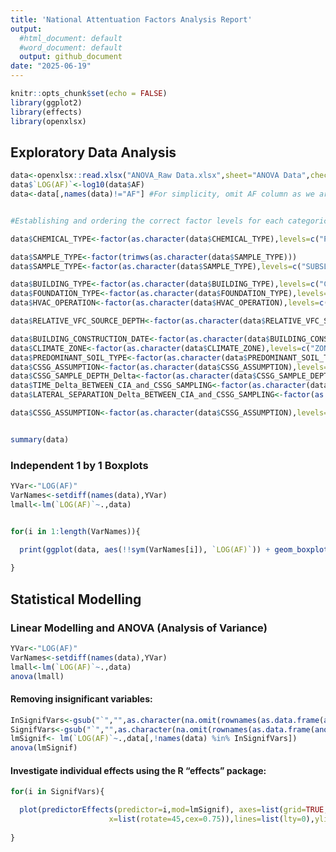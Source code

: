 ---
title: 'National Attentuation Factors Analysis Report'
output:
  #html_document: default
  #word_document: default
  output: github_document
date: "2025-06-19"
---

```{r setup, include=FALSE}
knitr::opts_chunk$set(echo = FALSE)
library(ggplot2)
library(effects)
library(openxlsx)
```

## Exploratory Data Analysis


```{r inputData, include=TRUE,echo=T}

data<-openxlsx::read.xlsx("ANOVA_Raw Data.xlsx",sheet="ANOVA Data",check.names=FALSE,sep.names = "_")
data$`LOG(AF)`<-log10(data$AF)
data<-data[,names(data)!="AF"] #For simplicity, omit AF column as we are modelling log_10(AF).


#Establishing and ordering the correct factor levels for each categorical variable. 

data$CHEMICAL_TYPE<-factor(as.character(data$CHEMICAL_TYPE),levels=c("PCE","TCE","PCE and TCE"))

data$SAMPLE_TYPE<-factor(trimws(as.character(data$SAMPLE_TYPE)))
data$SAMPLE_TYPE<-factor(as.character(data$SAMPLE_TYPE),levels=c("SUBSLAB","NEAR-SLAB","ALL"))

data$BUILDING_TYPE<-factor(as.character(data$BUILDING_TYPE),levels=c("COMMERCIAL","INDUSTRIAL","INSTITUTIONAL","NON-RESIDENTIAL","RESIDENTIAL","ALL"))
data$FOUNDATION_TYPE<-factor(as.character(data$FOUNDATION_TYPE),levels=c("BASEMENT","CRAWL SPACE/EARTHEN FLOOR","SLAB-ON-GRADE","ALL"))
data$HVAC_OPERATION<-factor(as.character(data$HVAC_OPERATION),levels=c("HVAC-OFF","HVAC-ON","ALL"))

data$RELATIVE_VFC_SOURCE_DEPTH<-factor(as.character(data$RELATIVE_VFC_SOURCE_DEPTH),levels=c("SHALLOW SOIL","DEEP SOIL/GROUNDWATER","ALL"))

data$BUILDING_CONSTRUCTION_DATE<-factor(as.character(data$BUILDING_CONSTRUCTION_DATE),levels=c("PRE-1950","POST-1950","ALL"))
data$CLIMATE_ZONE<-factor(as.character(data$CLIMATE_ZONE),levels=c("ZONES 1-3","ZONES 4-7","ALL"))
data$PREDOMINANT_SOIL_TYPE<-factor(as.character(data$PREDOMINANT_SOIL_TYPE),levels=c("COARSER GRAINED","FINER GRAINED","ALL"))
data$CSSG_ASSUMPTION<-factor(as.character(data$CSSG_ASSUMPTION),levels=c("AVERAGE CSSG","MAXIMUM CSSG"))
data$CSSG_SAMPLE_DEPTH_Delta<-factor(as.character(data$CSSG_SAMPLE_DEPTH_Delta),levels=c("SUBSLAB (z < 3 ft)","3 <= z <= 5 ft","5 < z <=15","z <= 15 ft","z > 15 ft"))
data$TIME_Delta_BETWEEN_CIA_and_CSSG_SAMPLING<-factor(as.character(data$TIME_Delta_BETWEEN_CIA_and_CSSG_SAMPLING),levels=c("t <= 1 day","1 < t <= 14 days","14 < t <= 60 days","t > 60 days","t < 92 days"))
data$LATERAL_SEPARATION_Delta_BETWEEN_CIA_and_CSSG_SAMPLING<-factor(as.character(data$LATERAL_SEPARATION_Delta_BETWEEN_CIA_and_CSSG_SAMPLING),levels=c("x <= 10 ft","10 < x <=50","50 < x <=100","x < 110 ft"))

data$CSSG_ASSUMPTION<-factor(as.character(data$CSSG_ASSUMPTION),levels=c("AVERAGE CSSG","MAXIMUM CSSG"))


summary(data)
```


### Independent 1 by 1 Boxplots



```{r boxplot, echo=TRUE}

YVar<-"LOG(AF)"
VarNames<-setdiff(names(data),YVar)
lmall<-lm(`LOG(AF)`~.,data)


for(i in 1:length(VarNames)){

  print(ggplot(data, aes(!!sym(VarNames[i]), `LOG(AF)`)) + geom_boxplot(fill = 'grey')+ theme(axis.text.x = element_text(angle = 45, vjust = 1, hjust = 1)))
  
}

```



## Statistical Modelling

### Linear Modelling and ANOVA (Analysis of Variance)


```{r Stamod1, echo=TRUE}
YVar<-"LOG(AF)"
VarNames<-setdiff(names(data),YVar)
lmall<-lm(`LOG(AF)`~.,data)
anova(lmall)
```


#### Removing insignificant variables: 
```{r Stamod2, echo=TRUE}
InSignifVars<-gsub("`","",as.character(na.omit(rownames(as.data.frame(anova(lmall)))[as.vector(as.data.frame(anova(lmall))["Pr(>F)"]>0.05)])))
SignifVars<-gsub("`","",as.character(na.omit(rownames(as.data.frame(anova(lmall)))[as.vector(as.data.frame(anova(lmall))["Pr(>F)"]<0.05)])))
lmSignif<- lm(`LOG(AF)`~.,data[,!names(data) %in% InSignifVars])
anova(lmSignif)
```






#### Investigate individual effects using the R "effects" package: 

```{r Stamod4, echo=TRUE}



for(i in SignifVars){

  plot(predictorEffects(predictor=i,mod=lmSignif), axes=list(grid=TRUE,
                      x=list(rotate=45,cex=0.75)),lines=list(lty=0),ylim=c(-4.5,-2))
  
}


```




